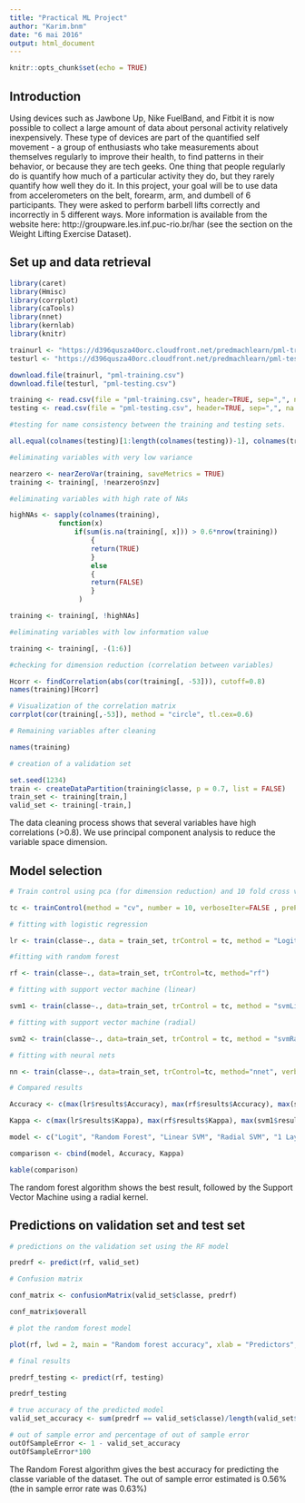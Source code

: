 ```yaml
---
title: "Practical ML Project"
author: "Karim.bnm"
date: "6 mai 2016"
output: html_document
---
```


```r
knitr::opts_chunk$set(echo = TRUE)
```

## Introduction

Using devices such as Jawbone Up, Nike FuelBand, and Fitbit it is now possible to collect a large amount of data about personal activity relatively inexpensively. These type of devices are part of the quantified self movement - a group of enthusiasts who take measurements about themselves regularly to improve their health, to find patterns in their behavior, or because they are tech geeks. One thing that people regularly do is quantify how much of a particular activity they do, but they rarely quantify how well they do it. In this project, your goal will be to use data from accelerometers on the belt, forearm, arm, and dumbell of 6 participants. They were asked to perform barbell lifts correctly and incorrectly in 5 different ways. More information is available from the website here: http://groupware.les.inf.puc-rio.br/har (see the section on the Weight Lifting Exercise Dataset).

## Set up and data retrieval

```r

library(caret)
library(Hmisc)
library(corrplot)
library(caTools)
library(nnet)
library(kernlab)
library(knitr)

trainurl <- "https://d396qusza40orc.cloudfront.net/predmachlearn/pml-training.csv"
testurl <- "https://d396qusza40orc.cloudfront.net/predmachlearn/pml-testing.csv"

download.file(trainurl, "pml-training.csv")
download.file(testurl, "pml-testing.csv")

training <- read.csv(file = "pml-training.csv", header=TRUE, sep=",", na.strings=c("NA","#DIV/0!",""))
testing <- read.csv(file = "pml-testing.csv", header=TRUE, sep=",", na.strings=c("NA","#DIV/0!",""))

#testing for name consistency between the training and testing sets.

all.equal(colnames(testing)[1:length(colnames(testing))-1], colnames(training)[1:length(colnames(training))-1])

#eliminating variables with very low variance

nearzero <- nearZeroVar(training, saveMetrics = TRUE)
training <- training[, !nearzero$nzv]

#eliminating variables with high rate of NAs

highNAs <- sapply(colnames(training), 
            function(x) 
                if(sum(is.na(training[, x])) > 0.6*nrow(training))    
                    {
                    return(TRUE)
                    }
                    else
                    {
                    return(FALSE)
                    }
                 )

training <- training[, !highNAs]

#eliminating variables with low information value

training <- training[, -(1:6)]

#checking for dimension reduction (correlation between variables)

Hcorr <- findCorrelation(abs(cor(training[, -53])), cutoff=0.8)
names(training)[Hcorr]

# Visualization of the correlation matrix
corrplot(cor(training[,-53]), method = "circle", tl.cex=0.6)

# Remaining variables after cleaning

names(training)

# creation of a validation set

set.seed(1234) 
train <- createDataPartition(training$classe, p = 0.7, list = FALSE)
train_set <- training[train,]
valid_set <- training[-train,]

```

The data cleaning process shows that several variables have high correlations (>0.8). We use principal component analysis to reduce the variable space dimension.

## Model selection

```r

# Train control using pca (for dimension reduction) and 10 fold cross validation

tc <- trainControl(method = "cv", number = 10, verboseIter=FALSE , preProcOptions="pca", allowParallel=TRUE)

# fitting with logistic regression

lr <- train(classe~., data = train_set, trControl = tc, method = "LogitBoost")

#fitting with random forest

rf <- train(classe~., data=train_set, trControl=tc, method="rf")

# fitting with support vector machine (linear)

svm1 <- train(classe~., data=train_set, trControl = tc, method = "svmLinear")

# fitting with support vector machine (radial)

svm2 <- train(classe~., data=train_set, trControl = tc, method = "svmRadial")

# fitting with neural nets

nn <- train(classe~., data=train_set, trControl=tc, method="nnet", verbose=F)

# Compared results

Accuracy <- c(max(lr$results$Accuracy), max(rf$results$Accuracy), max(svm1$results$Accuracy), max(svm2$results$Accuracy), max(nn$results$Accuracy))

Kappa <- c(max(lr$results$Kappa), max(rf$results$Kappa), max(svm1$results$Kappa), max(svm2$results$Kappa), max(nn$results$Kappa))

model <- c("Logit", "Random Forest", "Linear SVM", "Radial SVM", "1 Layer Neural Net")

comparison <- cbind(model, Accuracy, Kappa)

kable(comparison)

```

The random forest algorithm shows the best result, followed by the Support Vector Machine using a radial kernel.

## Predictions on validation set and test set

```r


# predictions on the validation set using the RF model

predrf <- predict(rf, valid_set)

# Confusion matrix

conf_matrix <- confusionMatrix(valid_set$classe, predrf)

conf_matrix$overall

# plot the random forest model

plot(rf, lwd = 2, main = "Random forest accuracy", xlab = "Predictors", ylab = "Accuracy")

# final results

predrf_testing <- predict(rf, testing)

predrf_testing

# true accuracy of the predicted model
valid_set_accuracy <- sum(predrf == valid_set$classe)/length(valid_set$classe)

# out of sample error and percentage of out of sample error
outOfSampleError <- 1 - valid_set_accuracy
outOfSampleError*100

```

The Random Forest algorithm gives the best accuracy for predicting the classe variable of the dataset.
The out of sample error estimated is 0.56% (the in sample error rate was 0.63%)
